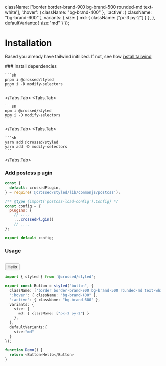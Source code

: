 
  className: ['border border-brand-900 bg-brand-500 rounded-md text-white'],
  ':hover': { className: "bg-brand-400" },
  ':active': { className: "bg-brand-600" },
  variants: {
    size: {
      md: { className: ["px-3 py-2"] }
    },
  },
  defaultVariants:{
    size:"md"
  }
});

# Installation

Based you already have tailwind initilized. If not, see how [install tailwind](https://tailwindcss.com/docs/installation)

<Steps>
### Install dependencies
<Tabs items={["pnpm", "npm", "yarn"]}>
  <Tabs.Tab>

    ```sh
    pnpm i @crossed/styled
    pnpm i -D modify-selectors
    ```

  </Tabs.Tab>
  <Tabs.Tab>

    ```sh
    npm i @crossed/styled
    npm i -D modify-selectors
    ```

  </Tabs.Tab>
  <Tabs.Tab>
  
    ```sh
    yarn add @crossed/styled
    yarn add -D modify-selectors
    ```
  
  </Tabs.Tab>
</Tabs>

### Add postcss plugin

```javascript filename="postcss.config.js"
const {
  default: crossedPlugin,
} = require('@crossed/styled/lib/commonjs/postcss');

/** @type {import('postcss-load-config').Config} */
const config = {
  plugins: {
    // ...,
    ...crossedPlugin()
    // ...,
};

export default config;
```

### Usage
<br />
<Box className="items-center justify-center">
  <Button>Hello</Button>
</Box>

```typescript
import { styled } from '@crossed/styled';

export const Button = styled("button", {
  className: ['border border-brand-900 bg-brand-500 rounded-md text-white'],
  ':hover': { className: "bg-brand-400" },
  ':active': { className: "bg-brand-600" },
  variants: {
    size: {
      md: { className: ["px-3 py-2"] }
    },
  },
  defaultVariants:{
    size:"md"
  }
});

function Demo() {
  return <Button>Hello</Button>
}

```
</Steps>